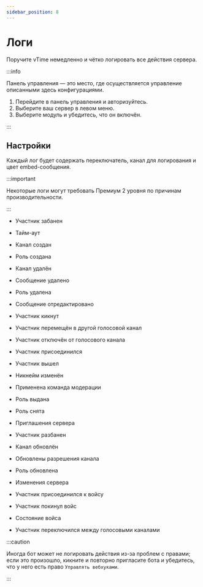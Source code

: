 ```yaml
---
sidebar_position: 8
---
```


# Логи

Поручите vTime немедленно и чётко логировать все действия сервера.

:::info

Панель управления — это место, где осуществляется управление описанными здесь конфигурациями.

1. Перейдите в панель управления и авторизуйтесь.
2. Выберите ваш сервер в левом меню.
3. Выберите модуль и убедитесь, что он включён.

:::

## Настройки

Каждый лог будет содержать переключатель, канал для логирования и цвет embed-сообщения.

:::important

Некоторые логи могут требовать Премиум 2 уровня по причинам производительности.

:::

- Участник забанен

- Тайм-аут

- Канал создан

- Роль создана

- Канал удалён

- Сообщение удалено

- Роль удалена

- Сообщение отредактировано

- Участник кикнут

- Участник перемещён в другой голосовой канал

- Участник отключён от голосового канала

- Участник присоединился

- Участник вышел

- Никнейм изменён

- Применена команда модерации

- Роль выдана

- Роль снята

- Приглашения сервера

- Участник разбанен

- Канал обновлён

- Обновлены разрешения канала

- Роль обновлена

- Изменения сервера

- Участник присоединился к войсу

- Участник покинул войс

- Состояние войса

- Участник переключился между голосовыми каналами

:::caution

Иногда бот может не логировать действия из-за проблем с правами; если это произошло, кикните и повторно пригласите бота и убедитесь, что у него есть право `Управлять вебхуками`.

:::
